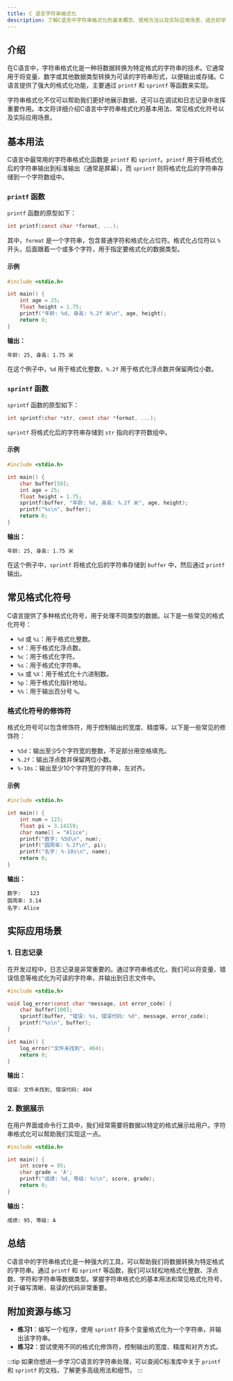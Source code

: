 ```yaml
---
title: C 语言字符串格式化
description: 了解C语言中字符串格式化的基本概念、使用方法以及实际应用场景，适合初学者学习。
---
```


## 介绍

在C语言中，字符串格式化是一种将数据转换为特定格式的字符串的技术。它通常用于将变量、数字或其他数据类型转换为可读的字符串形式，以便输出或存储。C语言提供了强大的格式化功能，主要通过 `printf` 和 `sprintf` 等函数来实现。

字符串格式化不仅可以帮助我们更好地展示数据，还可以在调试和日志记录中发挥重要作用。本文将详细介绍C语言中字符串格式化的基本用法、常见格式化符号以及实际应用场景。

## 基本用法

C语言中最常用的字符串格式化函数是 `printf` 和 `sprintf`。`printf` 用于将格式化后的字符串输出到标准输出（通常是屏幕），而 `sprintf` 则将格式化后的字符串存储到一个字符数组中。

### `printf` 函数

`printf` 函数的原型如下：

```c
int printf(const char *format, ...);
```

其中，`format` 是一个字符串，包含普通字符和格式化占位符。格式化占位符以 `%` 开头，后面跟着一个或多个字符，用于指定要格式化的数据类型。

#### 示例

```c
#include <stdio.h>

int main() {
    int age = 25;
    float height = 1.75;
    printf("年龄: %d, 身高: %.2f 米\n", age, height);
    return 0;
}
```

**输出：**

```
年龄: 25, 身高: 1.75 米
```

在这个例子中，`%d` 用于格式化整数，`%.2f` 用于格式化浮点数并保留两位小数。

### `sprintf` 函数

`sprintf` 函数的原型如下：

```c
int sprintf(char *str, const char *format, ...);
```

`sprintf` 将格式化后的字符串存储到 `str` 指向的字符数组中。

#### 示例

```c
#include <stdio.h>

int main() {
    char buffer[50];
    int age = 25;
    float height = 1.75;
    sprintf(buffer, "年龄: %d, 身高: %.2f 米", age, height);
    printf("%s\n", buffer);
    return 0;
}
```

**输出：**

```
年龄: 25, 身高: 1.75 米
```

在这个例子中，`sprintf` 将格式化后的字符串存储到 `buffer` 中，然后通过 `printf` 输出。

## 常见格式化符号

C语言提供了多种格式化符号，用于处理不同类型的数据。以下是一些常见的格式化符号：

- `%d` 或 `%i`：用于格式化整数。
- `%f`：用于格式化浮点数。
- `%c`：用于格式化字符。
- `%s`：用于格式化字符串。
- `%x` 或 `%X`：用于格式化十六进制数。
- `%p`：用于格式化指针地址。
- `%%`：用于输出百分号 `%`。

### 格式化符号的修饰符

格式化符号可以包含修饰符，用于控制输出的宽度、精度等。以下是一些常见的修饰符：

- `%5d`：输出至少5个字符宽的整数，不足部分用空格填充。
- `%.2f`：输出浮点数并保留两位小数。
- `%-10s`：输出至少10个字符宽的字符串，左对齐。

#### 示例

```c
#include <stdio.h>

int main() {
    int num = 123;
    float pi = 3.14159;
    char name[] = "Alice";
    printf("数字: %5d\n", num);
    printf("圆周率: %.2f\n", pi);
    printf("名字: %-10s\n", name);
    return 0;
}
```

**输出：**

```
数字:   123
圆周率: 3.14
名字: Alice     
```

## 实际应用场景

### 1. 日志记录

在开发过程中，日志记录是非常重要的。通过字符串格式化，我们可以将变量、错误信息等格式化为可读的字符串，并输出到日志文件中。

```c
#include <stdio.h>

void log_error(const char *message, int error_code) {
    char buffer[100];
    sprintf(buffer, "错误: %s, 错误代码: %d", message, error_code);
    printf("%s\n", buffer);
}

int main() {
    log_error("文件未找到", 404);
    return 0;
}
```

**输出：**

```
错误: 文件未找到, 错误代码: 404
```

### 2. 数据展示

在用户界面或命令行工具中，我们经常需要将数据以特定的格式展示给用户。字符串格式化可以帮助我们实现这一点。

```c
#include <stdio.h>

int main() {
    int score = 95;
    char grade = 'A';
    printf("成绩: %d, 等级: %c\n", score, grade);
    return 0;
}
```

**输出：**

```
成绩: 95, 等级: A
```

## 总结

C语言中的字符串格式化是一种强大的工具，可以帮助我们将数据转换为特定格式的字符串。通过 `printf` 和 `sprintf` 等函数，我们可以轻松地格式化整数、浮点数、字符和字符串等数据类型。掌握字符串格式化的基本用法和常见格式化符号，对于编写清晰、易读的代码非常重要。

## 附加资源与练习

- **练习1**：编写一个程序，使用 `sprintf` 将多个变量格式化为一个字符串，并输出该字符串。
- **练习2**：尝试使用不同的格式化修饰符，控制输出的宽度、精度和对齐方式。

:::tip
如果你想进一步学习C语言的字符串处理，可以查阅C标准库中关于 `printf` 和 `sprintf` 的文档，了解更多高级用法和细节。
:::
